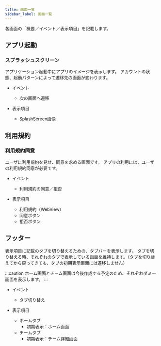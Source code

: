 ```yaml
---
title: 画面一覧
sidebar_label: 画面一覧
---
```


各画面の「概要／イベント／表示項目」を記載します。

## アプリ起動

### スプラッシュスクリーン

アプリケーション起動中にアプリのイメージを表示します。
アカウントの状態、起動パターンによって遷移先の画面が変わります。

- イベント
   - 次の画面へ遷移

- 表示項目
   - SplashScreen画像

## 利用規約

### 利用規約同意

ユーザに利用規約を見せ、同意を求める画面です。
アプリの利用には、ユーザの利用規約同意が必要です。

- イベント
  - 利用規約の同意／拒否

- 表示項目
  - 利用規約（WebView）
  - 同意ボタン
  - 拒否ボタン

## フッター

表示項目に記載のタブを切り替えるための、タブバーを表示します。
タブを切り替える時、それぞれのタブで表示している画面を維持します。（タブを切り替えてから戻ってきても、タブの初期表示画面には遷移しません）

<!-- TODO: ホーム画面とチーム画面の作成ができたタイミングで削除する -->
:::caution
ホーム画面とチーム画面は今後作成する予定のため、それぞれダミー画面を表示します。
:::

- イベント
  - タブ切り替え

- 表示項目
  - ホームタブ
    - 初期表示：ホーム画面
  - チームタブ
    - 初期表示：チーム詳細画面
